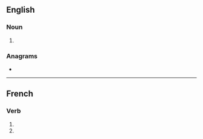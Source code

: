 ==English==

===Noun===
{{head|en|noun plural form}}

# {{plural of|capon|lang=en}}

===Anagrams===
* {{anagrams|en|Poncas|cospan}}

----

==French==

===Verb===
{{fr-verb-form}}

# {{inflection of|caper||1|p|pres|indc|lang=fr}}
# {{inflection of|caper||1|p|impr|lang=fr}}